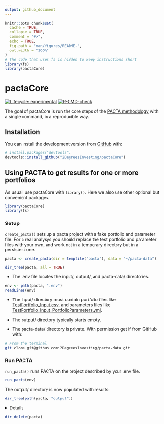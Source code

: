 ```yaml
---
output: github_document
---
```


<!-- README.md is generated from README.Rmd. Please edit that file -->

```r
knitr::opts_chunk$set(
  cache = TRUE,
  collapse = TRUE,
  comment = "#>",
  echo = TRUE,
  fig.path = "man/figures/README-",
  out.width = "100%"
)
# The code that uses fs is hidden to keep instructions short
library(fs)
library(pactaCore)
```

# pactaCore

<!-- badges: start -->
[![Lifecycle: experimental](https://img.shields.io/badge/lifecycle-experimental-orange.svg)](https://lifecycle.r-lib.org/articles/stages.html#experimental)
[![R-CMD-check](https://github.com/2DegreesInvesting/pactaCore/workflows/R-CMD-check/badge.svg)](https://github.com/2DegreesInvesting/pactaCore/actions)
<!-- badges: end -->

The goal of pactaCore is run the core steps of the [PACTA
methodology](https://2degrees-investing.org/resource/pacta/) with a single
command, in a reproducible way.

## Installation

You can install the development version from [GitHub](https://github.com/) with:

``` r
# install.packages("devtools")
devtools::install_github("2DegreesInvesting/pactaCore")
```

## Using PACTA to get results for one or more portfolios

As usual, use pactaCore with `library()`. Here we also use other optional but
convenient packages.

```r
library(pactaCore)
library(fs)
```

### Setup

`create_pacta()` sets up a pacta project with a fake portfolio and parameter
file. For a real analysys you should replace the test portfolio and parameter files
with your own, and work not in a temporary directory but in a persistent one.

```r
pacta <- create_pacta(dir = tempfile("pacta"), data = "~/pacta-data")

dir_tree(pacta, all = TRUE)
```

* The .env file locates the input/, output/, and pacta-data/ directories.

```r
env <- path(pacta, ".env")
readLines(env)
```

* The input/ directory must contain portfolio files like
[TestPortfolio_Input.csv](https://github.com/2DegreesInvesting/pactaCore/blob/master/inst/extdata/TestPortfolio_Input.csv),
and parameters files like
[TestPortfolio_Input_PortfolioParameters.yml](https://github.com/2DegreesInvesting/pactaCore/blob/master/inst/extdata/TestPortfolio_Input_PortfolioParameters.yml).

* The output/ directory typically starts empty.

* The pacta-data/ directory is private. With permission get if from GitHub with:

```bash
# From the terminal
git clone git@github.com:2DegreesInvesting/pacta-data.git
```

### Run PACTA

`run_pacta()` runs PACTA on the project described by your .env file.

```r
run_pacta(env)
```

The output/ directory is now populated with results:

```r
dir_tree(path(pacta, "output"))
```

<details> 

For each corresponding `<pair-name>`, the portfolio and parameter files must be
named `<pair-name>_Input.csv` and `<pair-name>_Input_PortfolioParameters.yml`,
respectively. For example:

  * This pair is valid: `a_Input.csv`, `a_Input_PortfolioParameters.yml`.
  
  * This pair is invalid: `a_Input.csv`, `b_Input_PortfolioParameters.yml`.

In the parameter files, whatever values you give to `portfolio_name_in` and
`investor_name_in` will populate the columns `portfolio_name` and
`investor_name` of some output files. For example:

* A parameter file:

```r
writeLines(readLines(example_input_paths()[[2]]))
```

* A few rows of some relevant output files and columns:

```r
paths <- fs::dir_ls(pactaCore:::output_results_path(pacta))
datasets <- lapply(paths, readRDS)
```

```r
lapply(datasets, function(x) head(x[c("portfolio_name", "investor_name")]))
```

</details>

```r
dir_delete(pacta)
```


